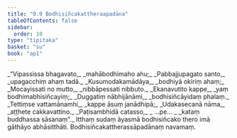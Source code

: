 ```yaml
---
title: "9.9 Bodhisiñcakattheraapadāna"
tableOfContents: false
sidebar:
  order: 10
type: "tipitaka"
basket: "su"
book: "ap1"
---
```



<DynamicBreadcrumb />

<Division number="46" book="ap1">

<Paragraph number="1747" type="verses" book="ap1">
_“Vipassissa bhagavato,_  
_mahābodhimaho ahu;_  
_Pabbajjupagato santo,_  
_upagacchiṃ ahaṃ tadā._  

</Paragraph>

</Division>
<Division number="47" book="ap1">

<Paragraph number="1748" type="verses" book="ap1">
_Kusumodakamādāya,_  
_bodhiyā okiriṃ ahaṃ;_  
_Mocayissati no mutto,_  
_nibbāpessati nibbuto._  

</Paragraph>

</Division>
<Division number="48" book="ap1">

<Paragraph number="1749" type="verses" book="ap1">
_Ekanavutito kappe,_  
_yaṃ bodhimabhisiñcayiṃ;_  
_Duggatiṃ nābhijānāmi,_  
_bodhisiñcāyidaṃ phalaṃ._  

</Paragraph>

</Division>
<Division number="49" book="ap1">

<Paragraph number="1750" type="verses" book="ap1">
_Tettiṃse vattamānamhi,_  
_kappe āsuṃ janādhipā;_  
_Udakasecanā nāma,_  
_aṭṭhete cakkavattino._  

</Paragraph>

</Division>
<Division number="50" book="ap1">

<Paragraph number="1751" type="verses" book="ap1">
_Paṭisambhidā catasso,_  
_ …pe… _  
_kataṃ buddhassa sāsanaṃ”._  

</Paragraph>

<Paragraph number="1752" book="ap1">
Itthaṃ sudaṃ āyasmā bodhisiñcako thero imā gāthāyo abhāsitthāti.

</Paragraph>
</Division>

<Paragraph number="1753" type="center" book="ap1">
Bodhisiñcakattherassāpadānaṃ navamaṃ.
</Paragraph>